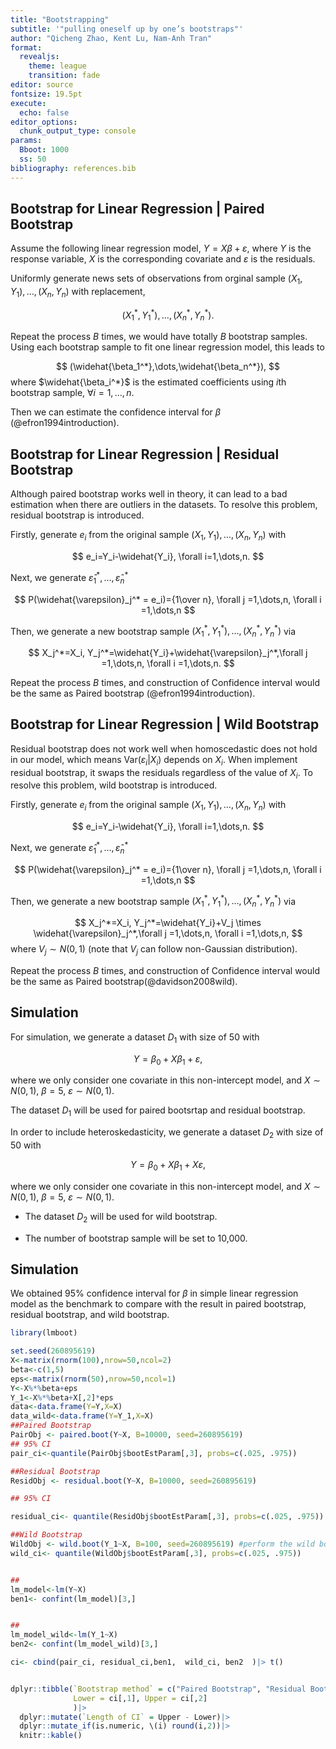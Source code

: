 ```yaml
---
title: "Bootstrapping"
subtitle: '"pulling oneself up by one’s bootstraps"'
author: "Qicheng Zhao, Kent Lu, Nam-Anh Tran"
format: 
  revealjs:
    theme: league
    transition: fade
editor: source
fontsize: 19.5pt
execute: 
  echo: false
editor_options: 
  chunk_output_type: console
params:
  Bboot: 1000
  ss: 50
bibliography: references.bib
---
```


## Bootstrap for Linear Regression \| Paired Bootstrap

Assume the following linear regression model, $Y=X\beta+\varepsilon$,
where $Y$ is the response variable, $X$ is the corresponding covariate and $\varepsilon$ is the residuals. 

Uniformly generate news sets of observations from orginal sample $(X_1,Y_1),\dots,(X_n,Y_n)$ with replacement,


$$
(X_1^*,Y_1^*),\dots,(X_n^*,Y_n^*).
$$

Repeat the process $B$ times, we would have totally $B$ bootstrap samples. Using each bootstrap sample to fit one linear regression model, this leads to 

$$
(\widehat{\beta_1^*},\dots,\widehat{\beta_n^*}),
$$
where $\widehat{\beta_i^*}$ is the estimated coefficients using $i$th bootstrap sample, $\forall i = 1,\dots,n$.        

Then we can estimate the confidence interval for $\beta$ (@efron1994introduction).


## Bootstrap for Linear Regression \| Residual Bootstrap

Although paired bootstrap works well in theory, it can lead to a bad estimation when there are outliers in the datasets. To resolve this problem, residual bootstrap is introduced.   

Firstly, generate $e_i$ from the original sample $(X_1,Y_1),\dots,(X_n,Y_n)$ with


$$
e_i=Y_i-\widehat{Y_i}, \forall i=1,\dots,n.
$$

Next, we generate $\widehat{\varepsilon}_1^*,\dots,\widehat{\varepsilon}_n^*$

$$
P(\widehat{\varepsilon}_j^* = e_i)={1\over n}, \forall j =1,\dots,n, \forall i =1,\dots,n 
$$

Then, we generate a new bootstrap sample $(X_1^*,Y_1^*),\dots,(X_n^*,Y_n^*)$ via

$$
X_j^*=X_i, Y_j^*=\widehat{Y_i}+\widehat{\varepsilon}_j^*,\forall j =1,\dots,n, \forall i =1,\dots,n.
$$

Repeat the process $B$ times, and construction of Confidence interval would be the same as Paired bootstrap (@efron1994introduction).

## Bootstrap for Linear Regression \| Wild Bootstrap {.scrollable}

Residual bootstrap does not work well when homoscedastic does not hold in our model, which means $\text{Var}(\varepsilon_i|X_i)$ depends on $X_i$. When implement residual bootstrap, it swaps the residuals regardless of the value of $X_i$. To resolve this problem, wild bootstrap is introduced.

Firstly, generate $e_i$ from the original sample $(X_1,Y_1),\dots,(X_n,Y_n)$ with

$$
e_i=Y_i-\widehat{Y_i}, \forall i=1,\dots,n.
$$

Next, we generate $\widehat{\varepsilon}_1^*,\dots,\widehat{\varepsilon}_n^*$

$$
P(\widehat{\varepsilon}_j^* = e_i)={1\over n}, \forall j =1,\dots,n, \forall i =1,\dots,n 
$$

Then, we generate a new bootstrap sample $(X_1^*,Y_1^*),\dots,(X_n^*,Y_n^*)$ via

$$
X_j^*=X_i, Y_j^*=\widehat{Y_i}+V_j \times \widehat{\varepsilon}_j^*,\forall j =1,\dots,n, \forall i =1,\dots,n,
$$
where $V_j \sim N(0,1)$ (note that $V_j$ can follow non-Gaussian distribution).


Repeat the process $B$ times, and construction of Confidence interval would be the same as Paired bootstrap(@davidson2008wild).

## Simulation

For simulation, we generate a dataset $D_1$ with size of 50 with

$$
Y=\beta_0+X\beta_1+\varepsilon,
$$

where we only consider one covariate in this non-intercept model, and $X \sim N(0,1)$, $\beta=5$, $\varepsilon \sim N(0,1)$.

The dataset $D_1$ will be used for paired bootsrtap and residual bootstrap. 

In order to include heteroskedasticity, we generate a dataset $D_2$ with size of 50 with

$$
Y=\beta_0+X\beta_1+X\varepsilon,
$$

where we only consider one covariate in this non-intercept model, and $X \sim N(0,1)$, $\beta=5$, $\varepsilon \sim N(0,1)$.

- The dataset $D_2$ will be used for wild bootstrap.

- The number of bootstrap sample will be set to 10,000.


## Simulation

<!-- | Bootstrap Method  | Confidence Interval  | -->
<!-- |--------|--------| -->
<!-- | Paired Bootstrap  | (4.94,5.39)   | -->
<!-- | Residual Bootstrap   | (4.92,5.38)   | -->
<!-- | Wild Bootstrap| (4.65,5.42)  | -->
<!-- | Benchmark(Paired Bootstrap, Residual Bootstrap)| (4.90,5.38)| -->
<!-- | Benchmark(Wild Bootstrap)| (4.81,5.26)| -->

<!-- : 95% Confidence Interval for $\beta$ -->

We obtained 95% confidence interval for $\beta$ in simple linear regression model as the benchmark to compare with the result in paired bootstrap, residual bootstrap, and wild bootstrap.


```r
library(lmboot)

set.seed(260895619)
X<-matrix(rnorm(100),nrow=50,ncol=2)
beta<-c(1,5)
eps<-matrix(rnorm(50),nrow=50,ncol=1)
Y<-X%*%beta+eps
Y_1<-X%*%beta+X[,2]*eps
data<-data.frame(Y=Y,X=X)
data_wild<-data.frame(Y=Y_1,X=X)
##Paired Bootstrap
PairObj <- paired.boot(Y~X, B=10000, seed=260895619)
## 95% CI
pair_ci<-quantile(PairObj$bootEstParam[,3], probs=c(.025, .975))

##Residual Bootstrap
ResidObj <- residual.boot(Y~X, B=10000, seed=260895619) 

## 95% CI

residual_ci<- quantile(ResidObj$bootEstParam[,3], probs=c(.025, .975))

##Wild Bootstrap
WildObj <- wild.boot(Y_1~X, B=100, seed=260895619) #perform the wild bootstrap
wild_ci<- quantile(WildObj$bootEstParam[,3], probs=c(.025, .975))


##
lm_model<-lm(Y~X)
ben1<- confint(lm_model)[3,]


##
lm_model_wild<-lm(Y_1~X)
ben2<- confint(lm_model_wild)[3,]

ci<- cbind(pair_ci, residual_ci,ben1,  wild_ci, ben2  )|> t()


dplyr::tibble(`Bootstrap method` = c("Paired Bootstrap", "Residual Bootstrap","Benchmark", "Wild Bootstrap", "Benchmark"),
              Lower = ci[,1], Upper = ci[,2]
              )|>
  dplyr::mutate(`Length of CI` = Upper - Lower)|>
  dplyr::mutate_if(is.numeric, \(i) round(i,2))|>
  knitr::kable()
```

